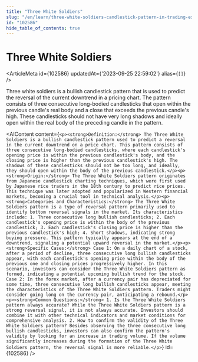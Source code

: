 ```yaml
---
title: "Three White Soldiers"
slug: "/en/learn/three-white-soldiers-candlestick-pattern-in-trading-explained-102586"
id: "102586"
hide_table_of_contents: true
---
```



# Three White Soldiers

<ArticleMeta id={102586} updatedAt={'2023-09-25 22:59:02'} alias={`[]`} />
<div className='border-solid border-b border-t-0 my-4 border-[var(--ifm-color-gray-300)]' />

Three white soldiers is a bullish candlestick pattern that is used to predict the reversal of the current downtrend in a pricing chart. The pattern consists of three consecutive long-bodied candlesticks that open within the previous candle's real body and a close that exceeds the previous candle's high. These candlesticks should not have very long shadows and ideally open within the real body of the preceding candle in the pattern.

<AIContent content={`<p><strong>Definition:</strong> The Three White Soldiers is a bullish candlestick pattern used to predict a reversal in the current downtrend on a price chart. This pattern consists of three consecutive long-bodied candlesticks, where each candlestick's opening price is within the previous candlestick's body, and the closing price is higher than the previous candlestick's high. The shadows of these candlesticks should not be too long, and ideally, they should open within the body of the previous candlestick.</p><p><strong>Origin:</strong> The Three White Soldiers pattern originates from Japanese candlestick charting techniques, which were first used by Japanese rice traders in the 18th century to predict rice prices. This technique was later adopted and popularized in Western financial markets, becoming a crucial tool in technical analysis.</p><p><strong>Categories and Characteristics:</strong> The Three White Soldiers pattern is a type of reversal pattern primarily used to identify bottom reversal signals in the market. Its characteristics include: 1. Three consecutive long bullish candlesticks; 2. Each candlestick's opening price is within the body of the previous candlestick; 3. Each candlestick's closing price is higher than the previous candlestick's high; 4. Short shadows, indicating strong buying pressure. This pattern typically appears at the end of a downtrend, signaling a potential upward reversal in the market.</p><p><strong>Specific Cases:</strong> Case 1: On a daily chart of a stock, after a period of decline, three consecutive long bullish candlesticks appear, with each candlestick's opening price within the body of the previous one and closing prices progressively higher. In this scenario, investors can consider the Three White Soldiers pattern as formed, indicating a potential upcoming bullish trend for the stock. Case 2: In the forex market, after a currency pair has depreciated for some time, three consecutive long bullish candlesticks appear, meeting the characteristics of the Three White Soldiers pattern. Traders might consider going long on the currency pair, anticipating a rebound.</p><p><strong>Common Questions:</strong> 1. Is the Three White Soldiers pattern always accurate? While the Three White Soldiers pattern is a strong reversal signal, it is not always accurate. Investors should combine it with other technical indicators and market conditions for comprehensive analysis. 2. How to confirm the validity of the Three White Soldiers pattern? Besides observing the three consecutive long bullish candlesticks, investors can also confirm the pattern's validity by looking for an increase in trading volume. If the volume significantly increases during the formation of the Three White Soldiers pattern, the reversal signal is more reliable.</p>`} id={102586} />
